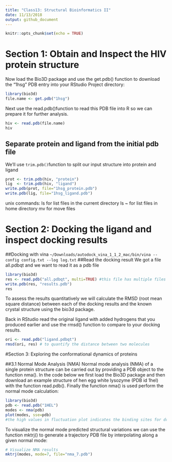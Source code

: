 ```yaml
---
title: "Class13: Structural Bioinformatics II"
date: 11/13/2018
output: github_document
---
```


```r
knitr::opts_chunk$set(echo = TRUE)
```

# Section 1: Obtain and Inspect the HIV protein structure
Now load the Bio3D package and use the get.pdb() function to download the "1hsg" PDB entry into your RStudio Project directory:
```r
library(bio3d)
file.name <- get.pdb("1hsg")
```

Next use the read.pdb()function to read this PDB file into R so we can prepare it for further analysis.
```r
hiv <- read.pdb(file.name)
hiv
```

## Separate protein and ligand from the initial pdb file
We'll use `trim.pdb()`function to split our input structure into protein and ligand 
```r
prot <- trim.pdb(hiv, "protein")
lig  <- trim.pdb(hiv, "ligand")
write.pdb(prot, file="1hsg_protein.pdb")
write.pdb(lig, file="1hsg_ligand.pdb")
```

unix commands:
ls for list files in the current directory
ls ~ for list files in home directory
mv for move files 

# Section 2: Docking the ligand and inspect docking results
##Docking with vina
`~/Downloads/autodock_vina_1_1_2_mac/bin/vina --config config.txt --log log.txt`
##Read the docking result
We got a file all.pdbqt and we want to read it as a pdb file 
```r
library(bio3d)
res <- read.pdb("all.pdbqt", multi=TRUE) #this file has multiple files 
write.pdb(res, "results.pdb")
res
```

To assess the results quantitatively we will calculate the RMSD (root mean square distance) between each of the docking results and the known crystal structure using the bio3d package.

Back in RStudio read the original ligand with added hydrogens that you produced earlier and use the rmsd() function to compare to your docking results.
```r
ori <- read.pdb("ligand.pdbqt")
rmsd(ori, res) # to quantify the distance between two molecules 
```

#Section 3: Exploring the conformational dynamics of proteins

##3.1 Normal Mode Analysis (NMA)
Normal mode analysis (NMA) of a single protein structure can be carried out by providing a PDB object to the function nma(). In the code below we first load the Bio3D package and then download an example structure of hen egg white lysozyme (PDB id 1hel) with the function read.pdb(). Finally the function nma() is used perform the normal mode calculation:
```r
library(bio3d)
pdb <- read.pdb("1HEL")
modes <- nma(pdb) 
plot(modes, sse=pdb) 
#the high values in fluctuation plot indicates the binding sites for drug
```

To visualize the normal mode predicted structural variations we can use the function mktrj() to generate a trajectory PDB file by interpolating along a given normal mode:
```r
# Visualize NMA results
mktrj(modes, mode=7, file="nma_7.pdb")
```

